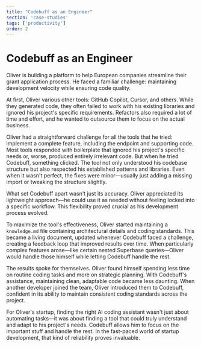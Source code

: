 ```yaml
---
title: "Codebuff as an Engineer"
section: 'case-studies'
tags: ['productivity']
order: 2
---
```



# Codebuff as an Engineer

Oliver is building a platform to help European companies streamline their grant application process. He faced a familiar challenge: maintaining development velocity while ensuring code quality.

At first, Oliver various other tools: GitHub Copilot, Cursor, and others. While they generated code, they often failed to work with his existing libraries and ignored his project's specific requirements. Refactors also required a lot of time and effort, and he wanted to outsource them to focus on the actual business.

Oliver had a straightforward challenge for all the tools that he tried: implement a complete feature, including the endpoint and supporting code. Most tools responded with boilerplate that ignored his project's specific needs or, worse, produced entirely irrelevant code. But when he tried Codebuff, something clicked. The tool not only understood his codebase structure but also respected his established patterns and libraries. Even when it wasn't perfect, the fixes were minor—usually just adding a missing import or tweaking the structure slightly.

What set Codebuff apart wasn't just its accuracy. Oliver appreciated its lightweight approach—he could use it as needed without feeling locked into a specific workflow. This flexibility proved crucial as his development process evolved.

To maximize the tool's effectiveness, Oliver started maintaining a ```knowledge.md``` file containing architectural details and coding standards. This became a living document, updated whenever Codebuff faced a challenge, creating a feedback loop that improved results over time. When particularly complex features arose—like certain nested Superbase queries—Oliver would handle those himself while letting Codebuff handle the rest.

The results spoke for themselves. Oliver found himself spending less time on routine coding tasks and more on strategic planning. With Codebuff's assistance, maintaining clean, adaptable code became less daunting. When another developer joined the team, Oliver introduced them to Codebuff, confident in its ability to maintain consistent coding standards across the project.

For Oliver's startup, finding the right AI coding assistant wasn't just about automating tasks—it was about finding a tool that could truly understand and adapt to his project's needs. Codebuff allows him to focus on the important stuff and handle the rest. In the fast-paced world of startup development, that kind of reliability proves invaluable.
